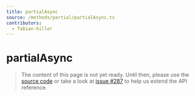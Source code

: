 ```yaml
---
title: partialAsync
source: /methods/partial/partialAsync.ts
contributors:
  - fabian-hiller
---
```


# partialAsync

> The content of this page is not yet ready. Until then, please use the [source code](https://github.com/fabian-hiller/valibot/blob/main/library/src/methods/partial/partialAsync.ts) or take a look at [issue #287](https://github.com/fabian-hiller/valibot/issues/287) to help us extend the API reference.
